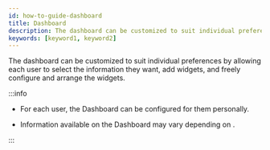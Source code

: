 ```yaml
---
id: how-to-guide-dashboard
title: Dashboard
description: The dashboard can be customized to suit individual preferences by allowing each user to select the information they want, add widgets, and freely configure and arrange the widgets.
keywords: [keyword1, keyword2]
---
```


The dashboard can be customized to suit individual preferences by allowing each user to select the information they want, add widgets, and freely configure and arrange the widgets.

:::info

* For each user, the <Cmd>Dashboard</Cmd> can be configured for them personally.

* Information available on the <Cmd>Dashboard</Cmd> may vary depending on <Cmd sid='user.bioStarOperator' product='2' />.

:::

<DocCardList />
